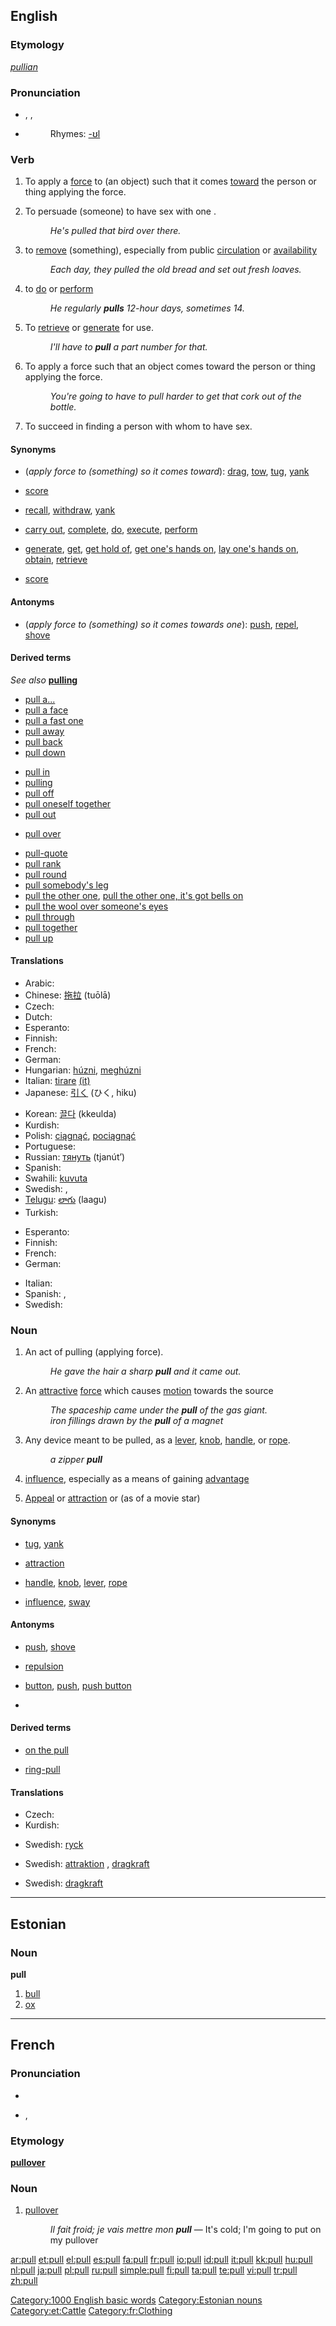 {{wikipedia|dab=pull}}
==English==

===Etymology===
{{OE.}} ''[[pullian]]''

===Pronunciation===
* {{enPR|po͝ol}}, {{IPA|/pʊl/}}, {{SAMPA|/pUl/}}
* {{audio|en-us-pull.ogg|Audio (US)}}
*: Rhymes: [[Rhymes:English:-ʊl|-ʊl]]

===Verb===
{{en-verb}}

# {{transitive}} To apply a [[force]] to (an object) such that it comes [[toward]] the person or thing applying the force.
# {{transitive}} {{context|slang}} To persuade (someone) to have sex with one<!-- or to be 'on the pull' (willing to have sex)-->.
#: ''He's pulled that bird over there.''
# {{transitive}} to [[remove]] (something), especially from public [[circulation]] or [[availability]]
#: ''Each day, they pulled the old bread and set out fresh loaves.''
# {{transitive}} {{context|informal}} to [[do]] or [[perform]]
#: ''He regularly '''pulls''' 12-hour days, sometimes 14.''
# {{transitive}} To [[retrieve]] or [[generate]] for use.
#: ''I'll have to '''pull''' a part number for that.''
# {{intransitive}} To apply a force such that an object comes toward the person or thing applying the force.
#: ''You're going to have to pull harder to get that cork out of the bottle.''
# {{intransitive}}{{context|slang}} To succeed in finding a person with whom to have sex.

====Synonyms====
* (''apply force to (something) so it comes toward''): [[drag]], [[tow]], [[tug]], [[yank]]
* {{i-c|slang: to persuade to have sex with one}} [[score]]
* {{i-c|to remove from circulation}} [[recall]], [[withdraw]], [[yank]]
* {{i-c|to do|to perform}} [[carry out]], [[complete]], [[do]], [[execute]], [[perform]]
* {{i-c|to retrieve or generate for use}} [[generate]], [[get]], [[get hold of]], [[get one's hands on]], [[lay one's hands on]], [[obtain]], [[retrieve]]
* {{i-c|to succeed in finding a person with whom to have sex.}} [[score]]

====Antonyms====
* (''apply force to (something) so it comes towards one''): [[push]], [[repel]], [[shove]]

====Derived terms====
''See also'' '''[[pulling]]'''<!--as "pulling power"-->
{{rel-top|Terms derived from the verb ''to pull''}}
* [[pull a|pull a...]]
* [[pull a face]]
* [[pull a fast one]]
* [[pull away]]
* [[pull back]]
* [[pull down]]
<!--"pulley" is not derived from "pull"-->
* [[pull in]]
* [[pulling]]
* [[pull off]]
* [[pull oneself together]]
* [[pull out]]
{{rel-mid}}
* [[pull over]]
<!--"pullover" is derived from "pull over"-->
* [[pull-quote]]
* [[pull rank]]
* [[pull round]]
* [[pull somebody's leg]]
* [[pull the other one]], [[pull the other one, it's got bells on]]
* [[pull the wool over someone's eyes]]
* [[pull through]]
* [[pull together]]
* [[pull up]]
<!--"pull-up" is derived from "pull up"-->
{{rel-bottom}}

====Translations====
{{trans-top|apply force to (something) so it comes towards one}}
* Arabic: {{Arab|[[جر]]}} {{IPAchar|(járra)}}
* Chinese: [[拖拉]] (tuōlā)
* Czech: {{t-|cs|táhnout}}
* Dutch: {{t+|nl|trekken}}
* Esperanto: {{t-|eo|tiri|xs=Esperanto}}
* Finnish: {{t+|fi|vetää}}
* French: {{t+|fr|tirer}}
* German: {{t+|de|ziehen}}
* Hungarian: [[húzni]], [[meghúzni]]
* Italian: [[tirare]] [[:it:tirare|(it)]]
* Japanese: [[引く]] (ひく, hiku)
{{trans-mid}}
* Korean: [[끌다]] (kkeulda)
* Kurdish: {{KUchar|[[ڕاکێشه‌]]}}
* Polish: [[ciągnąć]], [[pociągnąć]]
* Portuguese: {{t+|pt|puxar}}
* Russian: [[тянуть]] (tjanút’)
* Spanish: {{t+|es|tirar}}
* Swahili: [[kuvuta]]
* Swedish: {{t+|sv|dra}}, {{t+|sv|draga}}
* [[Telugu]]: [[లాగు]] (laagu)
* Turkish: {{t+|tr|çekmek}}
{{trans-bottom}}

{{trans-top|slang: persuade (a person) to have sex with one}}
{{trans-mid}}
{{trans-bottom}}

{{trans-top|remove (something) from circulation}}
{{trans-mid}}
{{trans-bottom}}

{{trans-top|do, perform}}
{{trans-mid}}
{{trans-bottom}}

{{trans-top|retrieve or generate for use}}
{{trans-mid}}
{{trans-bottom}}

{{trans-top|apply force such that an object comes toward the person or thing applying the force}}
* Esperanto: {{t-|eo|tiri|xs=Esperanto}}
* Finnish: {{t+|fi|vetää}}
* French: {{t+|fr|tirer}}
* German: {{t+|de|ziehen}}
{{trans-mid}}
* Italian: {{t+|it|tirare}}
* Spanish: {{t-|es|halar}}, {{t+|es|jalar}}
* Swedish: {{t+|sv|dra}}
{{trans-bottom}}

{{trans-top|succeed in finding a person with whom to have sex}}
{{trans-mid}}
{{trans-bottom}}

===Noun===
{{en-noun}}

# An act of pulling (applying force).
#: ''He gave the hair a sharp '''pull''' and it came out.''
# An [[attractive]] [[force]] which causes [[motion]] towards the source
#: ''The spaceship came under the '''pull''' of the gas giant.''
#: ''iron fillings drawn by the '''pull''' of a magnet''
# Any device meant to be pulled, as a [[lever]], [[knob]], [[handle]], or [[rope]].
#: ''a zipper '''pull'''''
# {{slang}} [[influence]], especially as a means of gaining [[advantage]]
# [[appeal|Appeal]] or [[attraction]] or (as of a movie star)

====Synonyms====
* {{i-c|act of pulling}} [[tug]], [[yank]]
* {{i-c|attractive force}} [[attraction]]
* {{i-c|device meant to be pulled}} [[handle]], [[knob]], [[lever]], [[rope]]
* {{i-c|influence}} [[influence]], [[sway]]

====Antonyms====
* {{i-c|act of pulling}} [[push]], [[shove]]
* {{i-c|attractive force}} [[repulsion]]
* {{i-c|device meant to be pulled}} [[button]], [[push]], [[push button]]
* {{i-c|influence}}

====Derived terms====
{{rel-top|Terms derived from the noun ''pull''}}
* [[on the pull]]
{{rel-mid}}
* [[ring-pull]]
{{rel-bottom}}

====Translations====
{{trans-top|act of pulling}}
* Czech: {{t-|cs|tah|m}}
* Kurdish: {{KUchar|[[ڕاکێشان]]}}
{{trans-mid}}
* Swedish: [[ryck]] {{n}}
{{trans-bottom}}

{{trans-top|attractive force}}
* Swedish: [[attraktion]] {{c}}, [[dragkraft]] {{c}}
{{trans-mid}}
{{trans-bottom}}

{{trans-top|device meant to be pulled}}
{{trans-mid}}
{{trans-bottom}}

{{trans-top|influence}}
{{trans-mid}}
{{trans-bottom}}

{{trans-top|appeal}}
* Swedish: [[dragkraft]] {{c}}
{{trans-mid}}
{{trans-bottom}}

[[Category:1000 English basic words]]

----

==Estonian==

===Noun===
'''pull'''

# [[bull]]
# [[ox]]

[[Category:Estonian nouns]]
[[Category:et:Cattle]]

----

==French==

===Pronunciation===
*{{audio|Fr-pull.ogg|audio}}
* {{IPA|/pyl/}}, {{SAMPA|/pyl/}}

===Etymology===
{{E.|fr}} '''[[pullover]]'''

===Noun===
{{fr-noun|m}}

# [[pullover]]<!--"sweatshirt" is not the same garment-->
#: ''Il fait froid; je vais mettre mon '''pull''''' &mdash; It's cold; I'm going to put on my pullover

[[Category:fr:Clothing]]

[[ar:pull]]
[[et:pull]]
[[el:pull]]
[[es:pull]]
[[fa:pull]]
[[fr:pull]]
[[io:pull]]
[[id:pull]]
[[it:pull]]
[[kk:pull]]
[[hu:pull]]
[[nl:pull]]
[[ja:pull]]
[[pl:pull]]
[[ru:pull]]
[[simple:pull]]
[[fi:pull]]
[[ta:pull]]
[[te:pull]]
[[vi:pull]]
[[tr:pull]]
[[zh:pull]]